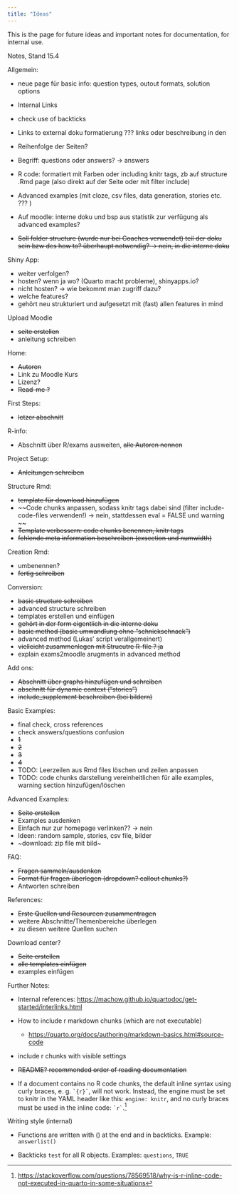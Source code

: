 ```yaml
---
title: "Ideas"
---
```


This is the page for future ideas and important notes for documentation, for internal use. 

Notes, Stand 15.4 

Allgemein: 

- neue page für basic info: question types, outout formats, solution options 

- Internal Links 
- check use of backticks 
- Links to external doku formatierung ??? links oder beschreibung in den []() 
- Reihenfolge der Seiten? 
- Begriff: questions oder answers? -> answers 
- R code: formatiert mit Farben oder including knitr tags, zb auf structure .Rmd page (also direkt auf der Seite oder mit filter include)
- Advanced examples (mit cloze, csv files, data generation, stories etc. ??? )
- Auf moodle: interne doku und bsp aus statistik zur verfügung als advanced examples? 
- ~~Soll folder structure (wurde nur bei Coaches verwendet) teil der doku sein bzw des how to? überhaupt notwendig? -> nein, in die interne doku~~

Shiny App: 

- weiter verfolgen? 
- hosten? wenn ja wo? (Quarto macht probleme), shinyapps.io? 
- nicht hosten? -> wie bekommt man zugriff dazu?
- welche features? 
- gehört neu strukturiert und aufgesetzt mit (fast) allen features in mind 

Upload Moodle 

- ~~seite erstellen~~ 
- anleitung schreiben 

Home: 

- ~~Autoren~~ 
- Link zu Moodle Kurs 
- Lizenz? 
- ~~Read-me ?~~ 

First Steps: 

- ~~letzer abschnitt~~ 

R-info: 

- Abschnitt über R/exams ausweiten, ~~alle Autoren nennen~~ 

Project Setup: 

- ~~Anleitungen schreiben~~

Structure Rmd: 

- ~~template für download hinzufügen~~
- ~~Code chunks anpassen, sodass knitr tags dabei sind (filter include-code-files verwenden!) -> nein, stattdessen eval = FALSE und warning ~~
- ~~Template verbessern: code chunks benennen, knitr tags~~
- ~~fehlende meta information beschreiben (exsection und numwidth)~~

Creation Rmd:

- umbenennen? 
- ~~fertig schreiben~~ 

Conversion:  

- ~~basic structure schreiben~~
- advanced structure schreiben 
- templates erstellen und einfügen 
- ~~gehört in der form eigentlich in die interne doku~~ 
- ~~basic method (basic umwandlung ohne "schnickschnack")~~
- advanced method (Lukas' script verallgemeinert)
- ~~vielleicht zusammenlegen mit Strucutre R-file ? ja~~  
- explain exams2moodle arugments in advanced method 


Add ons: 

- ~~Abschnitt über graphs hinzufügen und schreiben~~ 
- ~~abschnitt für dynamic context ("stories")~~
- ~~include_supplement beschreiben (bei bildern)~~

Basic Examples: 

- final check, cross references 
- check answers/questions confusion 
- ~~1~~
- ~~2~~ 
- ~~3~~ 
- ~~4~~ 
- TODO: Leerzeilen aus Rmd files löschen und zeilen anpassen 
- TODO: code chunks darstellung vereinheitlichen für alle examples, warning section hinzufügen/löschen 

Advanced Examples: 

- ~~Seite erstellen~~ 
- Examples ausdenken 
- Einfach nur zur homepage verlinken?? -> nein 
- Ideen: random sample, stories, csv file, bilder 
- ~download: zip file mit bild~ 

FAQ: 

- ~~Fragen sammeln/ausdenken~~ 
- ~~Format für fragen überlegen (dropdown? callout chunks?)~~
- Antworten schreiben 

References: 

- ~~Erste Quellen und Resourcen zusammentragen~~ 
- weitere Abschnitte/Themenbereiche überlegen 
- zu diesen weitere Quellen suchen 

Download center? 

- ~~Seite erstellen~~ 
- ~~alle templates einfügen~~
- examples einfügen 

Further Notes: 

- Internal references: <https://machow.github.io/quartodoc/get-started/interlinks.html>

-   How to include r markdown chunks (which are not executable)

    -   <https://quarto.org/docs/authoring/markdown-basics.html#source-code>

-   include r chunks with visible settings

-   ~~README? recommended order of reading documentation~~

-   If a document contains no R code chunks, the default inline syntax using curly braces, e. g. `` `{r}` ``, will not work. Instead, the engine must be set to knitr in the YAML header like this: `engine: knitr`, and no curly braces must be used in the inline code: `` `r` ``.[^1]

[^1]: <https://stackoverflow.com/questions/78569518/why-is-r-inline-code-not-executed-in-quarto-in-some-situations>

Writing style (internal)

-   Functions are written with () at the end and in backticks. Example: `answerlist()`

-   Backticks `test` for all R objects. Examples: `questions`, `TRUE`
